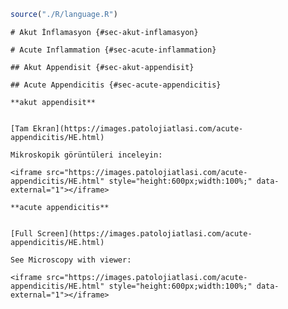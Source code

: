 ```r

source("./R/language.R")

```





```asis

# Akut İnflamasyon {#sec-akut-inflamasyon}

```




```asis

# Acute Inflammation {#sec-acute-inflammation}

```




```asis

## Akut Appendisit {#sec-akut-appendisit}

```




```asis

## Acute Appendicitis {#sec-acute-appendicitis}

```




```asis

**akut appendisit**


[Tam Ekran](https://images.patolojiatlasi.com/acute-appendicitis/HE.html)

Mikroskopik görüntüleri inceleyin:

<iframe src="https://images.patolojiatlasi.com/acute-appendicitis/HE.html" style="height:600px;width:100%;" data-external="1"></iframe>

```




```asis

**acute appendicitis**


[Full Screen](https://images.patolojiatlasi.com/acute-appendicitis/HE.html)

See Microscopy with viewer: 

<iframe src="https://images.patolojiatlasi.com/acute-appendicitis/HE.html" style="height:600px;width:100%;" data-external="1"></iframe>

```



